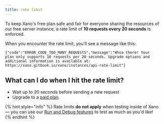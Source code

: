 ```yaml
---
title: rate limit
---
```


To keep Xano's free plan safe and fair for everyone sharing the resources of our free server instance, a rate limit of **10 requests every 20 seconds** is enforced.

When you encounter the rate limit, you'll see a message like this:

```
{"code":"ERROR_CODE_TOO_MANY_REQUESTS","message":"Whoa there! Your plan only supports 10 requests per 20 seconds. Upgrade options and additional information is available at: https://xano.gitbook.io/xano/instances/api-rate-limit"}
```

## What can I do when I hit the rate limit?

* Wait up to 20 seconds before sending a new request
* Upgrade to a [paid plan](https://www.xano.com/pricing).

{% hint style="info" %}
Rate limits **do not apply** when testing inside of Xano — you can use our [Run and Debug features](../../the-function-stack/building-with-visual-development/#testing-a-draft) to test as much as you'd like!
{% endhint %}
